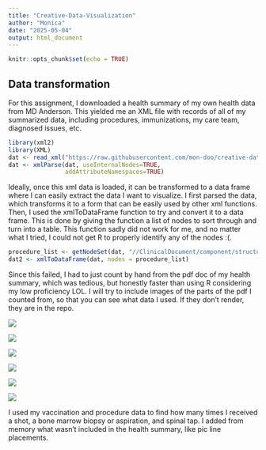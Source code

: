 ```yaml
---
title: "Creative-Data-Visualization"
author: "Monica"
date: "2025-05-04"
output: html_document
---
```


```r
knitr::opts_chunk$set(echo = TRUE)
```

## Data transformation

For this assignment, I downloaded a health summary of my own health data from MD Anderson. This yielded me an XML file with records of all of my summarized data, including procedures, immunizations, my care team, diagnosed issues, etc.

```r
library(xml2)
library(XML)
dat <- read_xml("https://raw.githubusercontent.com/mon-doo/creative-data-visualization/refs/heads/main/DOC0002.XML")
dat <- xmlParse(dat, useInternalNodes=TRUE, 
                addAttributeNamespaces=TRUE)
```

Ideally, once this xml data is loaded, it can be transformed to a data frame where I can easily extract the data I want to visualize. I first parsed the data, which transforms it to a form that can be easily used by other xml functions. Then, I used the xmlToDataFrame function to try and convert it to a data frame. This is done by giving the function a list of nodes to sort through and turn into a table. This function sadly did not work for me, and no matter what I tried, I could not get R to properly identify any of the nodes :(.

```r
procedure_list <- getNodeSet(dat, "//ClinicalDocument/component/structuredBody/component/section/entry/organizer/component/act")
dat2 <- xmlToDataFrame(dat, nodes = procedure_list)
```

Since this failed, I had to just count by hand from the pdf doc of my health summary, which was tedious, but honestly faster than using R considering my low proficiency LOL. I will try to include images of the parts of the pdf I counted from, so that you can see what data I used. If they don't render, they are in the repo.

![](vax.PNG)

![](procedures.PNG)

![](procedures2.PNG)

![](https://github.com/mon-doo/creative-data-visualization/blob/main/vax.PNG)

![](https://github.com/mon-doo/creative-data-visualization/blob/main/procedures.PNG)

![](https://github.com/mon-doo/creative-data-visualization/blob/main/procedures2.PNG)

I used my vaccination and procedure data to find how many times I received a shot, a bone marrow biopsy or aspiration, and spinal tap. I added from memory what wasn't included in the health summary, like pic line placements.

